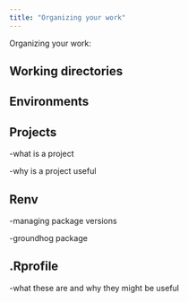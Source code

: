 ```yaml
---
title: "Organizing your work"
---
```


Organizing your work:

## Working directories

## Environments

## Projects

-what is a project

-why is a project useful

## Renv

-managing package versions

-groundhog package

## .Rprofile

-what these are and why they might be useful

